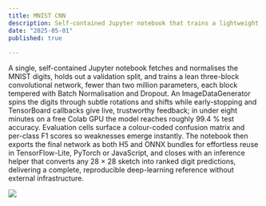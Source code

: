 ```yaml
---
title: MNIST CNN 
description: Self-contained Jupyter notebook that trains a lightweight CNN on MNIST to 99.4 % accuracy in minutes.
date: "2025-05-01"
published: true
  
---
```


A single, self-contained Jupyter notebook fetches and normalises the MNIST digits, holds out a validation split, and trains a lean three-block convolutional network, fewer than two million parameters, each block tempered with Batch Normalisation and Dropout. An ImageDataGenerator spins the digits through subtle rotations and shifts while early-stopping and TensorBoard callbacks give live, trustworthy feedback; in under eight minutes on a free Colab GPU the model reaches roughly 99.4 % test accuracy. Evaluation cells surface a colour-coded confusion matrix and per-class F1 scores so weaknesses emerge instantly. The notebook then exports the final network as both H5 and ONNX bundles for effortless reuse in TensorFlow-Lite, PyTorch or JavaScript, and closes with an inference helper that converts any 28 × 28 sketch into ranked digit predictions, delivering a complete, reproducible deep-learning reference without external infrastructure.


![](/cnn.png)

